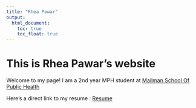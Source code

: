 ```yaml
---
title: "Rhea Pawar"
output: 
  html_document:
    toc: true
    toc_float: true
---
```


# This is Rhea Pawar's website

Welcome to my page!
I am a 2nd year MPH student at [Mailman School Of Public Health](https://www.publichealth.columbia.edu/)


Here's a direct link to my resume : [Resume](about.html)


